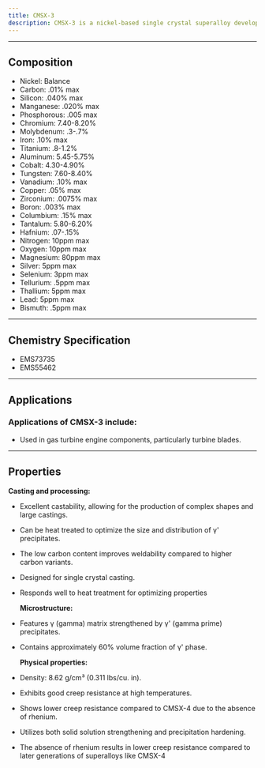 ```yaml
---
title: CMSX-3
description: CMSX-3 is a nickel-based single crystal superalloy developed for high-temperature applications in gas turbines. CMSX-3's balanced composition and optimized microstructure make it suitable for high-temperature applications in gas turbines, offering a good combination of strength, creep resistance, and oxidation resistance. Its properties can be further tailored through precise control of the casting process and heat treatment to meet specific application requirements.
---
```


---


## Composition

<Card className='properties'>
  <ul>
    <li>Nickel: Balance</li>
    <li>Carbon: .01% max</li>
    <li>Silicon: .040% max</li>
    <li>Manganese: .020% max</li>
    <li>Phosphorous: .005 max</li>
    <li>Chromium: 7.40-8.20%</li>
    <li>Molybdenum: .3-.7%</li>
    <li>Iron: .10% max</li>
    <li>Titanium: .8-1.2%</li>
    <li>Aluminum: 5.45-5.75%</li>
    <li>Cobalt: 4.30-4.90%</li>
    <li>Tungsten: 7.60-8.40%</li>
    <li>Vanadium: .10% max</li>
    <li>Copper: .05% max</li>
    <li>Zirconium: .0075% max</li>
    <li>Boron: .003% max</li>
    <li>Columbium: .15% max</li>
    <li>Tantalum: 5.80-6.20%</li>
    <li>Hafnium: .07-.15%</li>
    <li>Nitrogen: 10ppm max</li>
    <li>Oxygen: 10ppm max</li>
    <li>Magnesium: 80ppm max</li>
    <li>Silver: 5ppm max</li>
    <li>Selenium: 3ppm max</li>
    <li>Tellurium: .5ppm max</li>
    <li>Thallium: 5ppm max</li>
    <li>Lead: 5ppm max</li>
    <li>Bismuth: .5ppm max</li>
  </ul>
</Card>

---

## Chemistry Specification

- EMS73735
- EMS55462

---

## Applications

### Applications of CMSX-3 include:

- Used in gas turbine engine components, particularly turbine blades.

---

## Properties

**Casting and processing:**

- Excellent castability, allowing for the production of complex shapes and large castings.
- Can be heat treated to optimize the size and distribution of γ' precipitates.
- The low carbon content improves weldability compared to higher carbon variants.
- Designed for single crystal casting.
- Responds well to heat treatment for optimizing properties

  **Microstructure:**

- Features γ (gamma) matrix strengthened by γ' (gamma prime) precipitates.
- Contains approximately 60% volume fraction of γ' phase.

  **Physical properties:**

- Density: 8.62 g/cm³ (0.311 lbs/cu. in).
- Exhibits good creep resistance at high temperatures.
- Shows lower creep resistance compared to CMSX-4 due to the absence of rhenium.
- Utilizes both solid solution strengthening and precipitation hardening.
- The absence of rhenium results in lower creep resistance compared to later generations of superalloys like CMSX-4
